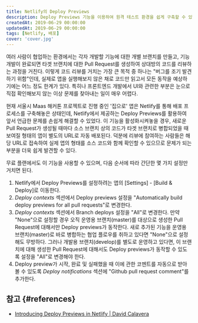 ```yaml
---
title: Netlify의 Deploy Previews
description: Deploy Previews 기능을 이용하여 원격 테스트 환경을 쉽게 구축할 수 있다.
createdAt: 2019-06-29 00:00:00
updatedAt: 2019-06-29 00:00:00
tags: [Netlify, 배포]
cover: 'cover.jpg'
---
```


여러 사람이 협업하는 환경에서는 각자 개발할 기능에 대한 개별 브랜치를 만들고, 기능 개발이 완료되면 타겟 브랜치에 대한 Pull Request를 생성하여 상대방의 코드를 리뷰하는 과정을 거친다. 이렇게 코드 리뷰를 거치는 가장 큰 목적 중 하나는 "버그를 조기 발견하기 위함"인데, 실제로 앱을 실행해보지 않은 채로 코드만 읽고서 모든 동작을 예상하기에는 어느 정도 한계가 있다. 특히나 프론트엔드 개발에서 UI와 관련한 부분은 눈으로 직접 확인해보지 않는 이상 문제를 찾아내는 일이 매우 어렵다.

현재 서울시 Maas 해커톤 프로젝트로 진행 중인 '집으로' 앱은 Netlify를 통해 배포 프로세스를 구축해놓은 상태인데, Netlify에서 제공하는 Deploy Previews를 활용하여 앞서 언급한 문제를 손쉽게 해결할 수 있었다. 이 기능을 활성화시켜놓을 경우, 새로운 Pull Request가 생성될 때마다 소스 브랜치 상의 코드가 타겟 브랜치로 병합되었을 때 보여질 형태의 앱이 별도의 URL로 자동 배포된다. 덕분에 리뷰에 참여하는 사람들은 해당 URL로 접속하여 실제 앱의 형태를 소스 코드와 함께 확인할 수 있으므로 문제가 되는 부분을 더욱 쉽게 발견할 수 있다.

무료 플랜에서도 이 기능을 사용할 수 있으며, 다음 순서에 따라 간단한 몇 가지 설정만 거치면 된다.

1. Netlify에서 Deploy Previews를 설정하려는 앱의 [Settings] - [Build & Deploy]로 이동한다.
2. *Deploy contexts* 섹션에서 Deploy previews 설정을 "Automatically build deploy previews for all pull requests"로 변경한다.
3. *Deploy contexts* 섹션에서 Branch deploys 설정을 "All"로 변경한다. 만약 "None"으로 설정할 경우 오직 운영용 브랜치(master)를 대상으로 생성한 Pull Request에 대해서만 Deploy previews가 동작한다. 새로 추가된 기능을 운영용 브랜치(master)로 바로 병합하는 협업 플로우를 취하고 있다면 "None"으로 설정해도 무방하다. 그러나 개발용 브랜치(develop)를 별도로 운영하고 있다면, 이 브랜치에 대해 생성한 Pull Request에 대해서도 Deploy previews가 동작할 수 있도록 설정을 "All"로 변경해야 한다.
4. Deploy preview가 시작, 완료 및 실패했을 때 이에 관한 코멘트를 자동으로 받아볼 수 있도록 *Deploy notifications* 섹션에 "Github pull request comment"를 추가한다.

## 참고 {#references}

* [Introducing Deploy Previews in Netlify | David Calavera](https://www.netlify.com/blog/2016/07/20/introducing-deploy-previews-in-netlify/?_ga=2.158759103.481212986.1561538104-1752285197.1552925102)
